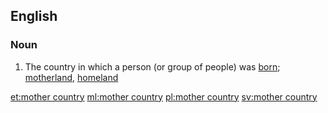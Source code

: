 ==English==

===Noun===
{{en-noun|mother countries}}

# The country in which a person (or group of people) was [[born]]; [[motherland]], [[homeland]]

[[et:mother country]]
[[ml:mother country]]
[[pl:mother country]]
[[sv:mother country]]